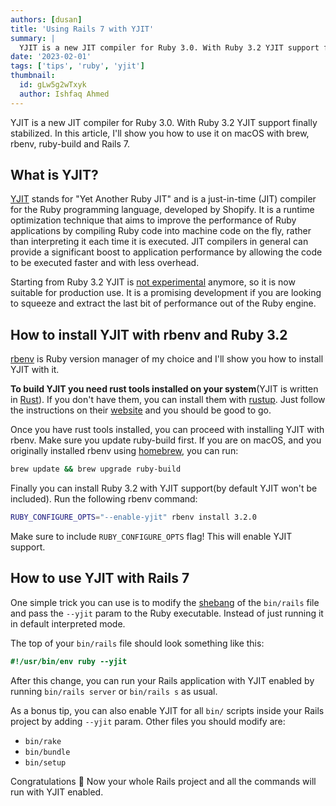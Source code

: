 ```yaml
---
authors: [dusan]
title: 'Using Rails 7 with YJIT'
summary: |
  YJIT is a new JIT compiler for Ruby 3.0. With Ruby 3.2 YJIT support finally stabilized. In this article, I'll show you how to use it with Rails 7.
date: '2023-02-01'
tags: ['tips', 'ruby', 'yjit']
thumbnail:
  id: gLw5g2wTxyk
  author: Ishfaq Ahmed
---
```


YJIT is a new JIT compiler for Ruby 3.0. With Ruby 3.2 YJIT support finally stabilized.
In this article, I'll show you how to use it on macOS with brew, rbenv, ruby-build and Rails 7.

<TOCInline toc={props.toc} indentDepth={2} asDisclosure />

## What is YJIT?

[YJIT](https://github.com/Shopify/yjit) stands for "Yet Another Ruby JIT" and is a just-in-time (JIT) compiler for the
Ruby programming language, developed by Shopify. It is a runtime optimization technique
that aims to improve the performance of Ruby applications by compiling Ruby code into machine code
on the fly, rather than interpreting it each time it is executed. JIT compilers in general
can provide a significant boost to application performance by allowing the code to be executed
faster and with less overhead.

Starting from Ruby 3.2 YJIT is [not experimental](https://shopify.engineering/ruby-yjit-is-production-ready)
anymore, so it is now suitable for production use. It is a promising development
if you are looking to squeeze and extract the last bit of performance out of the Ruby engine.

## How to install YJIT with rbenv and Ruby 3.2

[rbenv](https://github.com/rbenv/rbenv) is Ruby version manager of my choice and I'll show you how to install YJIT with it.

**To build YJIT you need rust tools installed on your system**(YJIT is written in [Rust](https://www.rust-lang.org)).
If you don't have them, you can install them with [rustup](https://rustup.rs/).
Just follow the instructions on their [website](https://rustup.rs/) and you should be good to go.

Once you have rust tools installed, you can proceed with installing YJIT with rbenv.
Make sure you update ruby-build first. If you are on macOS, and you originally installed rbenv
using [homebrew](https://brew.sh/), you can run:

```bash
brew update && brew upgrade ruby-build
```

Finally you can install Ruby 3.2 with YJIT support(by default YJIT won't be included).
Run the following rbenv command:

```bash
RUBY_CONFIGURE_OPTS="--enable-yjit" rbenv install 3.2.0
```

Make sure to include `RUBY_CONFIGURE_OPTS` flag! This will enable YJIT support.

## How to use YJIT with Rails 7

One simple trick you can use is to modify the [shebang](<https://en.wikipedia.org/wiki/Shebang_(Unix)>)
of the `bin/rails` file and pass the `--yjit` param to the Ruby executable. Instead of just running
it in default interpreted mode.

The top of your `bin/rails` file should look something like this:

```ruby
#!/usr/bin/env ruby --yjit
```

After this change, you can run your Rails application with YJIT enabled by running `bin/rails server` or
`bin/rails s` as usual.

As a bonus tip, you can also enable YJIT for all `bin/` scripts inside your Rails project
by adding `--yjit` param. Other files you should modify are:

- `bin/rake`
- `bin/bundle`
- `bin/setup`

Congratulations 🎉 Now your whole Rails project and all the commands will run with YJIT enabled.
